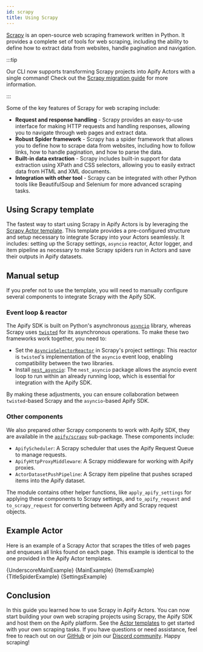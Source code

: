 ```yaml
---
id: scrapy
title: Using Scrapy
---
```




[Scrapy](https://scrapy.org/) is an open-source web scraping framework written in Python. It provides a complete set of tools for web scraping, including the ability to define how to extract data from websites, handle pagination and navigation.

:::tip

Our CLI now supports transforming Scrapy projects into Apify Actors with a single command! Check out the [Scrapy migration guide](https://docs.apify.com/cli/docs/integrating-scrapy) for more information.

:::

Some of the key features of Scrapy for web scraping include:

- **Request and response handling** - Scrapy provides an easy-to-use interface for making HTTP requests and handling responses,
allowing you to navigate through web pages and extract data.
- **Robust Spider framework** - Scrapy has a spider framework that allows you to define how to scrape data from websites,
including how to follow links, how to handle pagination, and how to parse the data.
- **Built-in data extraction** - Scrapy includes built-in support for data extraction using XPath and CSS selectors,
allowing you to easily extract data from HTML and XML documents.
- **Integration with other tool** - Scrapy can be integrated with other Python tools like BeautifulSoup and Selenium for more advanced scraping tasks.

## Using Scrapy template

The fastest way to start using Scrapy in Apify Actors is by leveraging the [Scrapy Actor template](https://apify.com/templates/categories/python). This template provides a pre-configured structure and setup necessary to integrate Scrapy into your Actors seamlessly. It includes: setting up the Scrapy settings, `asyncio` reactor, Actor logger, and item pipeline as necessary to make Scrapy spiders run in Actors and save their outputs in Apify datasets.

## Manual setup

If you prefer not to use the template, you will need to manually configure several components to integrate Scrapy with the Apify SDK.

### Event loop & reactor

The Apify SDK is built on Python's asynchronous [`asyncio`](https://docs.python.org/3/library/asyncio.html) library, whereas Scrapy uses [`twisted`](https://twisted.org/) for its asynchronous operations. To make these two frameworks work together, you need to:

- Set the [`AsyncioSelectorReactor`](https://docs.scrapy.org/en/latest/topics/asyncio.html#installing-the-asyncio-reactor) in Scrapy's project settings: This reactor is `twisted`'s implementation of the `asyncio` event loop, enabling compatibility between the two libraries.
- Install [`nest_asyncio`](https://pypi.org/project/nest-asyncio/): The `nest_asyncio` package allows the asyncio event loop to run within an already running loop, which is essential for integration with the Apify SDK.

By making these adjustments, you can ensure collaboration between `twisted`-based Scrapy and the `asyncio`-based Apify SDK.

### Other components

We also prepared other Scrapy components to work with Apify SDK, they are available in the [`apify/scrapy`](https://github.com/apify/apify-sdk-python/tree/master/src/apify/scrapy) sub-package. These components include:

- `ApifyScheduler`: A Scrapy scheduler that uses the Apify Request Queue to manage requests.
- `ApifyHttpProxyMiddleware`: A Scrapy middleware for working with Apify proxies.
- `ActorDatasetPushPipeline`: A Scrapy item pipeline that pushes scraped items into the Apify dataset.

The module contains other helper functions, like `apply_apify_settings` for applying these components to Scrapy settings, and `to_apify_request` and `to_scrapy_request` for converting between Apify and Scrapy request objects.

## Example Actor

Here is an example of a Scrapy Actor that scrapes the titles of web pages and enqueues all links found on each page. This example is identical to the one provided in the Apify Actor templates.

<Tabs>
    <TabItem value="__main__.py" label="__main.py__">
        <CodeBlock className="language-python">
            {UnderscoreMainExample}
        </CodeBlock>
    </TabItem>
    <TabItem value="main.py" label="main.py">
        <CodeBlock className="language-python">
            {MainExample}
        </CodeBlock>
    </TabItem>
    <TabItem value="items.py" label="items.py">
        <CodeBlock className="language-python">
            {ItemsExample}
        </CodeBlock>
    </TabItem>
    <TabItem value="spiders/title.py" label="spiders/title.py">
        <CodeBlock className="language-python">
            {TitleSpiderExample}
        </CodeBlock>
    </TabItem>
    <TabItem value="settings.py" label="settings.py">
        <CodeBlock className="language-python">
            {SettingsExample}
        </CodeBlock>
    </TabItem>
</Tabs>

## Conclusion

In this guide you learned how to use Scrapy in Apify Actors. You can now start building your own web scraping projects using Scrapy, the Apify SDK and host them on the Apify platform. See the [Actor templates](https://apify.com/templates/categories/python) to get started with your own scraping tasks. If you have questions or need assistance, feel free to reach out on our [GitHub](https://github.com/apify/apify-sdk-python) or join our [Discord community](https://discord.com/invite/jyEM2PRvMU). Happy scraping!
